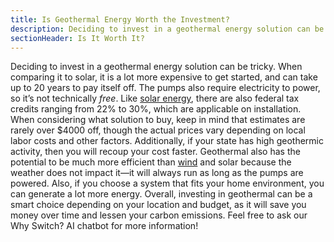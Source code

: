 ```yaml
---
title: Is Geothermal Energy Worth the Investment?
description: Deciding to invest in a geothermal energy solution can be tricky
sectionHeader: Is It Worth It?
---
```


Deciding to invest in a geothermal energy solution can be tricky.
When comparing it to solar, it is a lot more expensive to get started,
and can take up to 20 years to pay itself off.
The pumps also require electricity to power, so it’s not technically _free_.
Like [solar energy](/solutions/solar/), there are also federal tax credits ranging from 22% to 30%,
which are applicable on installation.
When considering what solution to buy, keep in mind that estimates are rarely over $4000 off,
though the actual prices vary depending on local labor costs and other factors.
Additionally, if your state has high geothermic activity, then you will recoup your cost faster.
Geothermal also has the potential to be much more efficient than [wind](/solutions/other/wind/) and solar
because the weather does not impact it—it will always run as long as the pumps are powered.
Also, if you choose a system that fits your home environment, you can generate a lot more energy.
Overall, investing in geothermal can be a smart choice depending on your location and budget,
as it will save you money over time and lessen your carbon emissions.
Feel free to ask our Why Switch? AI chatbot for more information!
